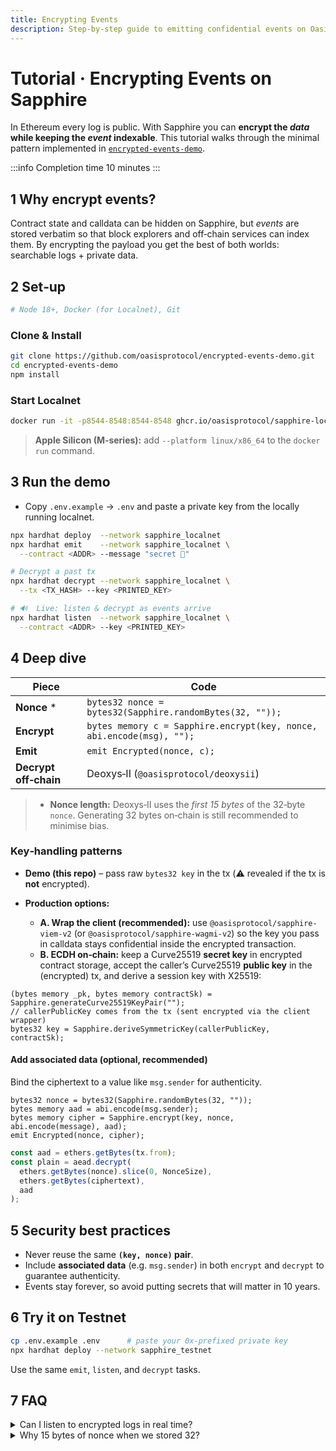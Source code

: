 ```yaml
---
title: Encrypting Events
description: Step‑by‑step guide to emitting confidential events on Oasis Sapphire
---
```



# Tutorial · Encrypting Events on Sapphire

In Ethereum every log is public. With Sapphire you can **encrypt the *data*
while keeping the *event* indexable**. This tutorial walks through the minimal
pattern implemented in [`encrypted-events-demo`](https://github.com/oasisprotocol/encrypted-events-demo).

:::info Completion time
10 minutes
:::

## 1  Why encrypt events?

Contract state and calldata can be hidden on Sapphire, but *events* are stored
verbatim so that block explorers and off‑chain services can index them. By
encrypting the payload you get the best of both worlds: searchable logs +
private data.

## 2  Set‑up

```bash title="Prerequisites"
# Node 18+, Docker (for Localnet), Git
````

### Clone & Install

```bash
git clone https://github.com/oasisprotocol/encrypted-events-demo.git
cd encrypted-events-demo
npm install
```

### Start Localnet

```bash
docker run -it -p8544-8548:8544-8548 ghcr.io/oasisprotocol/sapphire-localnet
```

> **Apple Silicon (M‑series):** add `--platform linux/x86_64` to the `docker run` command.

## 3  Run the demo

* Copy `.env.example` → `.env` and paste a private key from the locally running localnet.

```bash
npx hardhat deploy  --network sapphire_localnet
npx hardhat emit    --network sapphire_localnet \
  --contract <ADDR> --message "secret 🚀"

# Decrypt a past tx
npx hardhat decrypt --network sapphire_localnet \
  --tx <TX_HASH> --key <PRINTED_KEY>

# 🔊  Live: listen & decrypt as events arrive
npx hardhat listen  --network sapphire_localnet \
  --contract <ADDR> --key <PRINTED_KEY>
```

## 4  Deep dive

| Piece                 | Code                                                                  |
| --------------------- | --------------------------------------------------------------------- |
| **Nonce** \*          | `bytes32 nonce = bytes32(Sapphire.randomBytes(32, ""));`              |
| **Encrypt**           | `bytes memory c = Sapphire.encrypt(key, nonce, abi.encode(msg), "");` |
| **Emit**              | `emit Encrypted(nonce, c);`                                           |
| **Decrypt off‑chain** | Deoxys‑II (`@oasisprotocol/deoxysii`)                                 |

> * **Nonce length:** Deoxys‑II uses the *first 15 bytes* of the 32‑byte
>   `nonce`. Generating 32 bytes on‑chain is still recommended to minimise bias.

### Key‑handling patterns

* **Demo (this repo)** – pass raw `bytes32 key` in the tx (⚠️ revealed if the tx is **not** encrypted).
* **Production options:**

  * **A. Wrap the client (recommended):** use `@oasisprotocol/sapphire-viem-v2` (or `@oasisprotocol/sapphire-wagmi-v2`) so the key you pass in calldata stays confidential inside the encrypted transaction.
  * **B. ECDH on‑chain:** keep a Curve25519 **secret key** in encrypted contract storage, accept the caller’s Curve25519 **public key** in the (encrypted) tx, and derive a session key with X25519:

```sol title="ECDH-style symmetric key derivation on-chain"
(bytes memory _pk, bytes memory contractSk) = Sapphire.generateCurve25519KeyPair("");
// callerPublicKey comes from the tx (sent encrypted via the client wrapper)
bytes32 key = Sapphire.deriveSymmetricKey(callerPublicKey, contractSk);
```

#### Add associated data (optional, recommended)

Bind the ciphertext to a value like `msg.sender` for authenticity.

```sol title="Solidity: include associated data"
bytes32 nonce = bytes32(Sapphire.randomBytes(32, ""));
bytes memory aad = abi.encode(msg.sender);
bytes memory cipher = Sapphire.encrypt(key, nonce, abi.encode(message), aad);
emit Encrypted(nonce, cipher);
```

```ts title="TypeScript: use the same AAD during decryption"
const aad = ethers.getBytes(tx.from);
const plain = aead.decrypt(
  ethers.getBytes(nonce).slice(0, NonceSize),
  ethers.getBytes(ciphertext),
  aad
);
```

## 5  Security best practices

* Never reuse the same **`(key, nonce)` pair**.
* Include **associated data** (e.g. `msg.sender`) in both `encrypt` and
  `decrypt` to guarantee authenticity.
* Events stay forever, so avoid putting secrets that will matter in 10 years.

## 6  Try it on Testnet

```bash
cp .env.example .env      # paste your 0x‑prefixed private key
npx hardhat deploy --network sapphire_testnet
```

Use the same `emit`, `listen`, and `decrypt` tasks.

## 7  FAQ

<details>
<summary>Can I listen to encrypted logs in real time?</summary>

Yes. Run `npx hardhat listen …` or subscribe manually:

```ts title="Quick listener"
const filter = contract.filters.Encrypted();
provider.on(filter, (log) => {
  /* parse → decrypt → act */
});
```

ROFL containers typically run a WebSocket listener exactly like this and decrypt
each event on the fly before calling private getter functions.

</details>

<details>
<summary>Why 15 bytes of nonce when we stored 32?</summary>

Deoxys‑II is defined with a 120‑bit nonce. The extra bytes provide entropy
without harming compatibility—think of them as "future‑proof padding".

</details>
